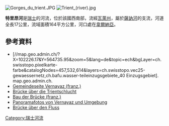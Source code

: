 {{Coord|46.1379|N|7.0516|E|display=title}}
[[Image:Gorges_du_trient.JPG|right]]
[[Image:Trient_(river).jpg|right]]

'''特里昂河'''是[[瑞士|瑞士]]的河流，位於該國西南部，流經[[瓦萊州|瓦萊州]]，屬於[[薩訥河|薩訥河]]的支流，河道全長17公里，流域面積164平方公里，河口處在[[韋爾納亞|韋爾納亞]]。

==參考資料==
* [//map.geo.admin.ch/?X=102226.17&Y=564735.95&zoom=5&lang=de&topic=ech&bgLayer=ch.swisstopo.pixelkarte-farbe&catalogNodes=457,532,614&layers=ch.swisstopo.vec25-gewaessernetz,ch.bafu.wasser-teileinzugsgebiete_40  Einzugsgebiet]. map.geo.admin.ch.
* [http://www.vernayaz.ch/ Gemeindeseite Vernayaz (franz.)] {{Wayback|url=http://www.vernayaz.ch/ |date=20110202211421 }}
* [http://www.brueckenweb.de/2content/datenbank/bruecken/2brueckenblatt.php?bas=3592 Brücke über die Trientschlucht]
* [http://www.vernayaz.ch/index.cfm?page=historique4.cfm#debut Bau der Brücke (franz.)] {{Wayback|url=http://www.vernayaz.ch/index.cfm?page=historique4.cfm#debut |date=20171008031002 }}
* [http://www.ueliraz.ch/2007/gueuroz.htm Panoramafotos von Vernayaz und Umgebung] {{Wayback|url=http://www.ueliraz.ch/2007/gueuroz.htm |date=20210129001051 }}
* [http://www.randalp.com/images/trient4.jpg Brücke über den Fluss] {{Wayback|url=http://www.randalp.com/images/trient4.jpg |date=20210122011357 }}

{{Switzerland-geo-stub}}
[[Category:瑞士河流|Category:瑞士河流]]